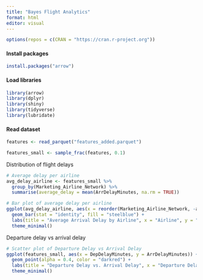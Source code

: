 ```yaml
---
title: "Bayes Flight Analytics"
format: html
editor: visual
---
```


```r
options(repos = c(CRAN = "https://cran.r-project.org"))
```

#### Install packages

```r
install.packages("arrow")
```

#### Load libraries

```r
library(arrow)
library(dplyr)
library(shiny)
library(tidyverse)
library(lubridate)
```

#### Read dataset

```r
features <- read_parquet("features_added.parquet")
```

```r
features_small <- sample_frac(features, 0.1)
```

Distribution of flight delays

```r
# Average delay per airline
avg_delay_airline <- features_small %>%
  group_by(Marketing_Airline_Network) %>%
  summarise(average_delay = mean(ArrDelayMinutes, na.rm = TRUE))

# Bar plot of average delay per airline
ggplot(avg_delay_airline, aes(x = reorder(Marketing_Airline_Network, -average_delay), y = average_delay)) +
  geom_bar(stat = "identity", fill = "steelblue") +
  labs(title = "Average Arrival Delay by Airline", x = "Airline", y = "Average Arrival Delay (minutes)") +
  theme_minimal()
```

Departure delay vs arrival delay

```r
# Scatter plot of Departure Delay vs Arrival Delay
ggplot(features_small, aes(x = DepDelayMinutes, y = ArrDelayMinutes)) +
  geom_point(alpha = 0.4, color = "darkred") +
  labs(title = "Departure Delay vs. Arrival Delay", x = "Departure Delay (minutes)", y = "Arrival Delay (minutes)") +
  theme_minimal()
```
